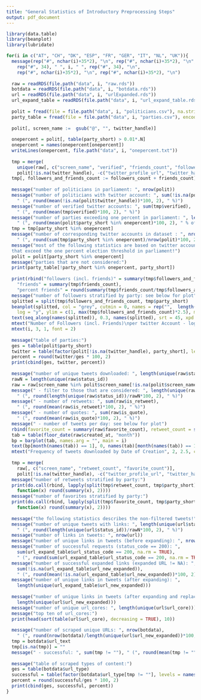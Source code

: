 ```yaml
---
title: "General Statistics of Introductory Preprocessing Steps"
output: pdf_document
---
```


```r
library(data.table)
library(beanplot)
library(lubridate)
```

```r
for(i in c("AT", "CH", "DK", "ESP", "FR", "GER", "IT", "NL", "UK")){
  message(rep("#", nchar(i)+35*2), "\n", rep("#", nchar(i)+35*2), "\n",
    rep("#", 34), " ", i, " ", rep("#", 34), "\n",
    rep("#", nchar(i)+35*2), "\n", rep("#", nchar(i)+35*2), "\n")
  
  raw = readRDS(file.path("data", i, "raw.rds"))
  botdata = readRDS(file.path("data", i, "botdata.rds"))
  url = readRDS(file.path("data", i, "urlExpanded.rds"))
  url_expand_table = readRDS(file.path("data", i, "url_expand_table.rds"))
  
  polit = fread(file = file.path("data", i, "politicians.csv"), na.strings = "", encoding = "UTF-8")
  party_table = fread(file = file.path("data", i, "parties.csv"), encoding = "UTF-8")
  
  polit[, screen_name :=  gsub("@", "", twitter_handle)]
  
  onepercent = polit[, table(party_short) > 0.01*.N]
  onepercent = names(onepercent[onepercent])
  writeLines(onepercent, file.path("data", i, "onepercent.txt"))
  
  tmp = merge(
    unique(raw[, c("screen_name", "verified", "friends_count", "followers_count")]),
    polit[!is.na(twitter_handle), -c("twitter_profile_url", "twitter_handle")], "screen_name")
  tmp[, followers_and_friends_count := followers_count + friends_count]
  
  message("number of politicians in parliament: ", nrow(polit))
  message("number of politicians with twitter account: ", sum(!is.na(polit$twitter_handle)),
    " (", round(mean(!is.na(polit$twitter_handle))*100, 2), " %)")
  message("number of verified twitter accounts: ", sum(tmp$verified), 
    " (", round(mean(tmp$verified)*100, 2), " %)")
  message("number of parties exceeding one percent in parliament: ", length(onepercent),
    " (", round(mean(polit$party_short %in% onepercent)*100, 2), " % of seats)")
  tmp = tmp[party_short %in% onepercent]
  message("number of corresponding twitter accounts in dataset : ", nrow(tmp),
    " (", round(sum(tmp$party_short %in% onepercent)/nrow(polit)*100, 2), " % of seats)")
  message("most of the following statistics are based on twitter accounts and parties
  that exceed the one percent election threshold in parliament!")
  polit = polit[party_short %in% onepercent]
  message("parties that are not considered:")
  print(party_table[!party_short %in% onepercent, party_short])
  
  print(rbind("followers (incl. friends)" = summary(tmp$followers_and_friends_count),
    "friends" = summary(tmp$friends_count),
    "percent friends" = round(summary(tmp$friends_count/tmp$followers_and_friends_count) * 100, 2)))
  message("number of followers stratified by party: see below for plot")
  splitted = split(tmp$followers_and_friends_count, tmp$party_short)
  beanplot(splitted, col = "grey", cutmin = 0, names = rep("",  length(names(splitted))),
    log = "y", ylim = c(1, max(tmp$followers_and_friends_count)*2.5), maxstripline = 0)
  text(seq_along(names(splitted)), 0.3, names(splitted), srt = 45, xpd = TRUE, adj = 1, cex = 0.7)
  mtext("Number of Followers (incl. Friends)\nper twitter Account - log scaled!!", 2, 2.5, cex = 0.7)
  mtext(i, 3, 1, font = 2)
  
  message("table of parties:")
  ges = table(polit$party_short)
  twitter = table(factor(polit[!is.na(twitter_handle), party_short], levels = names(ges)))
  percent = round(twitter/ges * 100, 2) 
  print(cbind(ges, twitter, percent))
  
  message("number of unique tweets downloaded: ", length(unique(raw$status_id)))
  rawN = length(unique(raw$status_id))
  raw = raw[screen_name %in% polit$screen_name[!is.na(polit$screen_name)]]
  message(" - filter to those that are considered: ", length(unique(raw$status_id)),
    " (", round(length(unique(raw$status_id))/rawN*100, 2), " %)")
  message(" - number of retweets: ", sum(raw$is_retweet),
    " (", round(mean(raw$is_retweet)*100, 2), " %)")
  message(" - number of quotes: ", sum(raw$is_quote),
    " (", round(mean(raw$is_quote)*100, 2), " %)")
  message(" - number of tweets per day: see below for plot")
  rbind(favorite_count = summary(raw$favorite_count), retweet_count = summary(raw$retweet_count))
  tab = table(floor_date(raw$created_at, "month"))
  bp = barplot(tab, names.arg = "", main = i)
  text(bp[month(names(tab)) == 1], 0, names(tab)[month(names(tab)) == 1], srt = 45, xpd = TRUE, cex = 0.7, adj = 1)
  mtext("Frequency of tweets downloaded by Date of Creation", 2, 2.5, cex = 0.7)
  
  tmp = merge(
    raw[, c("screen_name", "retweet_count", "favorite_count")],
    polit[!is.na(twitter_handle), -c("twitter_profile_url", "twitter_handle")], "screen_name")
  message("number of retweets stratified by party:")
  print(do.call(rbind, lapply(split(tmp$retweet_count, tmp$party_short), 
    function(x) round(summary(x), 2))))
  message("number of favorites stratified by party:")
  print(do.call(rbind, lapply(split(tmp$favorite_count, tmp$party_short), 
    function(x) round(summary(x), 2))))
  
  message("the following statistics describes the non-filtered tweets!")
  message("number of unique tweets with links: ", length(unique(url$status_id)), 
    " (", round(length(unique(url$status_id))/rawN*100, 2), " %)")
  message("number of links in tweets: ", nrow(url))
  message("number of unique links in tweets (before expanding): ", nrow(url_expand_table))
  message("number of successful requests (status_code == 200): ",
    sum(url_expand_table$url_status_code == 200, na.rm = TRUE),
    " (", round(sum(url_expand_table$url_status_code == 200, na.rm = TRUE)/nrow(url_expand_table)*100, 2), " %)")
  message("number of successful expanded links (expanded URL != NA): ",
    sum(!is.na(url_expand_table$url_new_expanded)),
    " (", round(mean(!is.na(url_expand_table$url_new_expanded))*100, 2), " %)")
  message("number of unique links in tweets (after expanding): ",
    length(unique(url_expand_table$url_new_expanded)))
  
  message("number of unique links in tweets (after expanding and replacement of NAs): ",
    length(unique(url$url_new_expanded)))
  message("number of unique url_cores: ", length(unique(url$url_core)))
  message("top ten of url_cores:")
  print(head(sort(table(url$url_core), decreasing = TRUE), 10))
  
  message("number of scraped unique URLs: ", nrow(botdata),
    " (", round(nrow(botdata)/length(unique(url$url_new_expanded))*100, 2), " %)")
  tmp = botdata$url_text
  tmp[is.na(tmp)] = ""
  message(" - successful: ", sum(tmp != ""), " (", round(mean(tmp != "")*100, 2), " %)")
  
  message("table of scraped types of content:")
  ges = table(botdata$url_type)
  successful = table(factor(botdata$url_type[tmp != ""], levels = names(ges)))
  percent = round(successful/ges * 100, 2) 
  print(cbind(ges, successful, percent))
}
```
